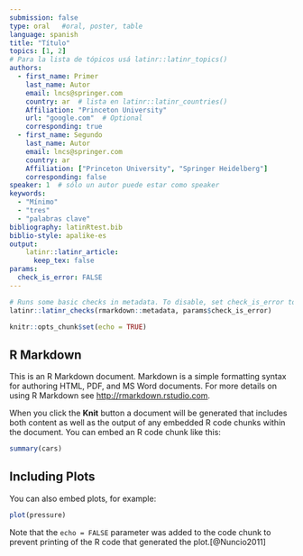 ```yaml
---
submission: false
type: oral   #oral, poster, table
language: spanish
title: "Título"
topics: [1, 2]
# Para la lista de tópicos usá latinr::latinr_topics()
authors:
  - first_name: Primer
    last_name: Autor
    email: lncs@springer.com
    country: ar  # lista en latinr::latinr_countries()
    Affiliation: "Princeton University"
    url: "google.com"  # Optional 
    corresponding: true
  - first_name: Segundo 
    last_name: Autor
    email: lncs@springer.com
    country: ar
    Affiliation: ["Princeton University", "Springer Heidelberg"]
    corresponding: false
speaker: 1  # sólo un autor puede estar como speaker
keywords: 
  - "Mínimo"
  - "tres"
  - "palabras clave"
bibliography: latinRtest.bib
biblio-style: apalike-es   
output: 
    latinr::latinr_article:
      keep_tex: false
params: 
  check_is_error: FALSE
---
```


```r
# Runs some basic checks in metadata. To disable, set check_is_error to FALSE
latinr::latinr_checks(rmarkdown::metadata, params$check_is_error)
```


```r
knitr::opts_chunk$set(echo = TRUE)
```

## R Markdown



This is an R Markdown document. Markdown is a simple formatting syntax for authoring HTML, PDF, and MS Word documents. For more details on using R Markdown see <http://rmarkdown.rstudio.com>.

When you click the **Knit** button a document will be generated that includes both content as well as the output of any embedded R code chunks within the document. You can embed an R code chunk like this:

```r
summary(cars)
```

## Including Plots

You can also embed plots, for example:

```r
plot(pressure)
```

Note that the `echo = FALSE` parameter was added to the code chunk to prevent printing of the R code that generated the plot.[@Nuncio2011]
